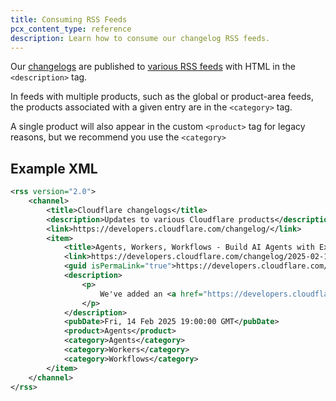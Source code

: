```yaml
---
title: Consuming RSS Feeds
pcx_content_type: reference
description: Learn how to consume our changelog RSS feeds.
---
```


Our [changelogs](/changelog/) are published to [various RSS feeds](/fundamentals/new-features/available-rss-feeds/) with HTML in the `<description>` tag.

In feeds with multiple products, such as the global or product-area feeds, the products associated with a given entry are in the `<category>` tag.

A single product will also appear in the custom `<product>` tag for legacy reasons, but we recommend you use the `<category>`

## Example XML

```xml
<rss version="2.0">
	<channel>
		<title>Cloudflare changelogs</title>
		<description>Updates to various Cloudflare products</description>
		<link>https://developers.cloudflare.com/changelog/</link>
		<item>
			<title>Agents, Workers, Workflows - Build AI Agents with Example Prompts</title>
			<link>https://developers.cloudflare.com/changelog/2025-02-14-example-ai-prompts/</link>
			<guid isPermaLink="true">https://developers.cloudflare.com/changelog/2025-02-14-example-ai-prompts/</guid>
			<description>
				<p>
					We've added an <a href="https://developers.cloudflare.com/workers/get-started/prompting/">example prompt</a> to help you get started with building AI agents and applications on Cloudflare ...
				</p>
			</description>
			<pubDate>Fri, 14 Feb 2025 19:00:00 GMT</pubDate>
			<product>Agents</product>
			<category>Agents</category>
			<category>Workers</category>
			<category>Workflows</category>
		</item>
	</channel>
</rss>
```
